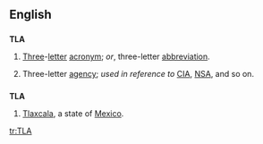 {{see|tla}}
==English==
{{wikipedia|Three-letter acronym}}

==={{initialism}}===
'''TLA'''

# [[three|Three]]-[[letter]] [[acronym]]; ''or'', three-letter [[abbreviation]].
# {{US|jocular}} Three-letter [[agency]]; ''used in reference to'' [[CIA]], [[NSA]], and so on.

==={{abbreviation}}===
'''TLA'''
#[[Tlaxcala]], a state of [[Mexico]].

[[tr:TLA]]